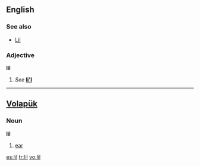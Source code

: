 ==English==

===See also===
*[[Lil]]

===Adjective===
'''lil'''
# ''See'' '''[[li'l]]'''

----
==[[Volapük]]==
===Noun===
'''lil'''
#[[ear]]

[[es:lil]]
[[tr:lil]]
[[vo:lil]]